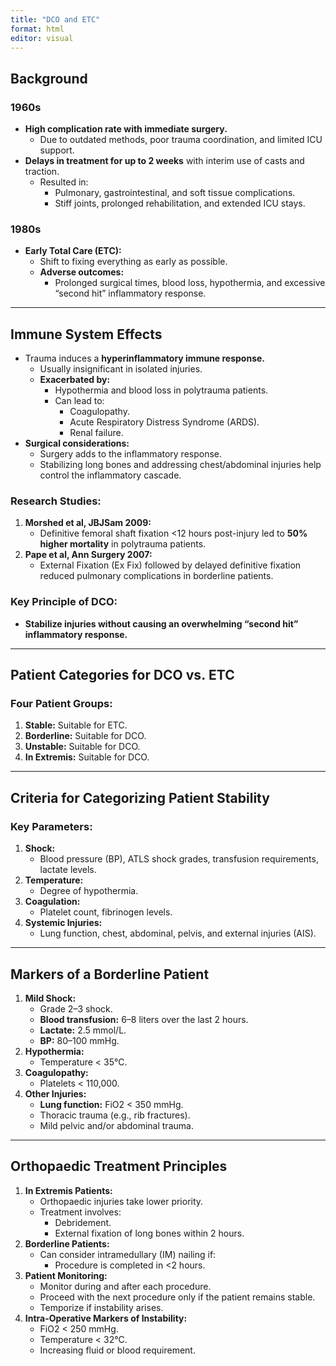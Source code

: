 ```yaml
---
title: "DCO and ETC"
format: html
editor: visual
---
```


## Background

### 1960s
- **High complication rate with immediate surgery.**  
  - Due to outdated methods, poor trauma coordination, and limited ICU support.  
- **Delays in treatment for up to 2 weeks** with interim use of casts and traction.  
  - Resulted in:
    - Pulmonary, gastrointestinal, and soft tissue complications.
    - Stiff joints, prolonged rehabilitation, and extended ICU stays.

### 1980s
- **Early Total Care (ETC):**  
  - Shift to fixing everything as early as possible.  
  - **Adverse outcomes:**  
    - Prolonged surgical times, blood loss, hypothermia, and excessive "second hit" inflammatory response.  

---

## Immune System Effects
- Trauma induces a **hyperinflammatory immune response.**  
  - Usually insignificant in isolated injuries.  
  - **Exacerbated by:**  
    - Hypothermia and blood loss in polytrauma patients.  
    - Can lead to:
      - Coagulopathy.
      - Acute Respiratory Distress Syndrome (ARDS).
      - Renal failure.  

- **Surgical considerations:**  
  - Surgery adds to the inflammatory response.  
  - Stabilizing long bones and addressing chest/abdominal injuries help control the inflammatory cascade.  

### Research Studies:
1. **Morshed et al, JBJSam 2009:**  
   - Definitive femoral shaft fixation <12 hours post-injury led to **50% higher mortality** in polytrauma patients.  

2. **Pape et al, Ann Surgery 2007:**  
   - External Fixation (Ex Fix) followed by delayed definitive fixation reduced pulmonary complications in borderline patients.  

### Key Principle of DCO:
- **Stabilize injuries without causing an overwhelming "second hit" inflammatory response.**  

---

## Patient Categories for DCO vs. ETC

### Four Patient Groups:
1. **Stable:** Suitable for ETC.  
2. **Borderline:** Suitable for DCO.  
3. **Unstable:** Suitable for DCO.  
4. **In Extremis:** Suitable for DCO.  

---

## Criteria for Categorizing Patient Stability

### Key Parameters:
1. **Shock:**  
   - Blood pressure (BP), ATLS shock grades, transfusion requirements, lactate levels.  
2. **Temperature:**  
   - Degree of hypothermia.  
3. **Coagulation:**  
   - Platelet count, fibrinogen levels.  
4. **Systemic Injuries:**  
   - Lung function, chest, abdominal, pelvis, and external injuries (AIS).  

---

## Markers of a Borderline Patient

1. **Mild Shock:**  
   - Grade 2–3 shock.  
   - **Blood transfusion:** 6–8 liters over the last 2 hours.  
   - **Lactate:** 2.5 mmol/L.  
   - **BP:** 80–100 mmHg.  

2. **Hypothermia:**  
   - Temperature < 35°C.  

3. **Coagulopathy:**  
   - Platelets < 110,000.  

4. **Other Injuries:**  
   - **Lung function:** FiO2 < 350 mmHg.  
   - Thoracic trauma (e.g., rib fractures).  
   - Mild pelvic and/or abdominal trauma.  

---

## Orthopaedic Treatment Principles

1. **In Extremis Patients:**  
   - Orthopaedic injuries take lower priority.  
   - Treatment involves:  
     - Debridement.  
     - External fixation of long bones within 2 hours.  

2. **Borderline Patients:**  
   - Can consider intramedullary (IM) nailing if:  
     - Procedure is completed in <2 hours.  

3. **Patient Monitoring:**  
   - Monitor during and after each procedure.  
   - Proceed with the next procedure only if the patient remains stable.  
   - Temporize if instability arises.  

4. **Intra-Operative Markers of Instability:**  
   - FiO2 < 250 mmHg.  
   - Temperature < 32°C.  
   - Increasing fluid or blood requirement.  
